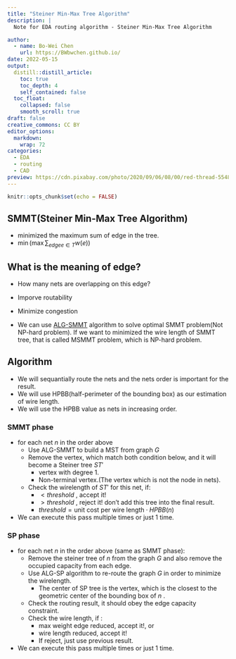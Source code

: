 ```yaml
---
title: "Steiner Min-Max Tree Algorithm"
description: |
  Note for EDA routing algorithm - Steiner Min-Max Tree Algorithm

author:
  - name: Bo-Wei Chen
    url: https://BWbwchen.github.io/
date: 2022-05-15
output:
  distill::distill_article:
    toc: true
    toc_depth: 4
    self_contained: false
  toc_float: 
    collapsed: false
    smooth_scroll: true
draft: false
creative_commons: CC BY
editor_options: 
  markdown: 
    wrap: 72
categories:
  - EDA
  - routing
  - CAD
preview: https://cdn.pixabay.com/photo/2020/09/06/08/00/red-thread-5548304_960_720.jpg
---
```



```r
knitr::opts_chunk$set(echo = FALSE)
```

## SMMT(Steiner Min-Max Tree Algorithm)
- minimized the maximum sum of edge in the tree.
- $\min (\max \sum_{edge e \in T} w(e))$

## What is the meaning of edge?
- How many nets are overlapping on this edge?
- Imporve routability
- Minimize congestion

- We can use [ALG-SMMT](https://limsk.ece.gatech.edu/course/ece6133/papers/min-max.pdf) algorithm to solve optimal SMMT problem(Not NP-hard problem). If we want to minimized the wire length of SMMT tree, that is called MSMMT problem, which is NP-hard problem.

## Algorithm
- We will sequantially route the nets and the nets order is important for the result.
- We will use HPBB(half-perimeter of the bounding box) as our estimation of wire length.
- We will use the HPBB value as nets in increasing order.

### SMMT phase
- for each net $n$ in the order above
	- Use ALG-SMMT to build a MST from graph $G$
	- Remove the vertex, which match both condition below, and it will become a Steiner tree $ST'$
		- vertex with degree 1.
		- Non-terminal vertex.(The vertex which is not the node in nets).
	- Check the wirelength of $ST'$ for this net, if:
		- $< threshold$ , accept it!
		- $> threshold$ , reject it! don't add this tree into the final result.
		- $threshold = \text{unit cost per wire length} \cdot HPBB(n)$
- We can execute this pass multiple times or just 1 time.

### SP phase
- for each net $n$ in the order above (same as SMMT phase):
	- Remove the steiner tree of $n$ from the graph $G$ and also remove the occupied capacity from each edge.
	- Use ALG-SP algorithm to re-route the graph $G$ in order to minimize the wirelength.
		- The center of SP tree is the vertex, which is the closest to the geometric center of the bounding box of $n$ .
	- Check the routing result, it should obey the edge capacity constraint.
	- Check the wire length, if :
		- max weight edge reduced, accept it!, or
		- wire length reduced, accept it!
		- If reject, just use previous result.
- We can execute this pass multiple times or just 1 time.



